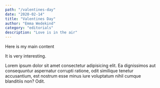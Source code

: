 ```yaml
---
path: "/valentines-day"
date: "2020-02-14"
title: "Valentines Day"
author: "Emma Wedekind"
category: "editorials"
description: "Love is in the air"
---
```


Here is my main content

It is very interesting.

Lorem ipsum dolor sit amet consectetur adipisicing elit. Ea dignissimos
aut consequuntur aspernatur corrupti ratione, odit similique tenetur
accusantium, est nostrum esse minus iure voluptatum nihil cumque
blanditiis non? Odit.
